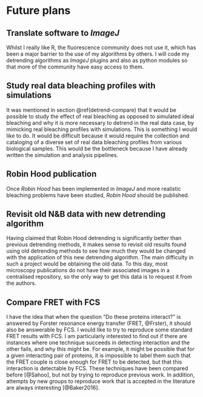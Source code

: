 # Future plans


## Translate software to _ImageJ_

Whilst I really like R, the fluorescence community does not use it, which has been a major barrier to the use of my algorithms by others. I will code my detrending algorithms as _ImageJ_ plugins and also as python modules so that more of the community have easy access to them.


## Study real data bleaching profiles with simulations {#mimic}

It was mentioned in section \@ref(detrend-compare) that it would be possible to study the effect of real bleaching as opposed to simulated ideal bleaching and why it is more necessary to detrend in the real data case, by mimicking real bleaching profiles with simulations. This is something I would like to do. It would be difficult because it would require the collection and cataloging of a diverse set of real data bleaching profiles from various biological samples. This would be the bottleneck because I have already written the simulation and analysis pipelines. 


## Robin Hood publication

Once _Robin Hood_ has been implemented in _ImageJ_ and more realistic bleaching problems have been studied, _Robin Hood_ should be published.


## Revisit old N&B data with new detrending algorithm

Having claimed that Robin Hood detrending is significantly better than previous detrending methods, it makes sense to revisit old results found using old detrending methods to see how much they would be changed with the application of this new detrending algorithm. The main difficulty in such a project would be obtaining the old data. To this day, most microscopy publications do not have their associated images in a centralised repository, so the only way to get this data is to request it from the authors.


## Compare FRET with FCS

I have the idea that when the question "Do these proteins interact?" is answered by Forster resonance energy transfer (FRET, @Frster), it should also be answerable by FCS. I would like to try to reproduce some standard FRET results with FCS. I am particularly interested to find out if there are instances where one technique succeeds in detecting interaction and the other fails, and why this might be. For example, it might be possible that for a given interacting pair of proteins, it is impossible to label them such that the FRET couple is close enough for FRET to be detected, but that this interaction is detectable by FCS. These techniques have been compared before [@Sahoo], but not by trying to reproduce previous work. In addition, attempts by new groups to reproduce work that is accepted in the literature are always interesting [@Baker2016]. 


